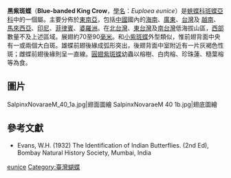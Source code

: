 {{NoteTA
|G1=Butterfly
}}
{{globalize}}
{{Speciesbox
| name = 黑紫斑蝶
| image = Euploea eunice hobsoni ventral view 20140228.jpg
| image_caption = 台灣亞種（''E. e. hobsoni''）
| image2 = 
| image2_caption = 
| genus = Euploea
| species = eunice
| authority = ([[Jean_Baptiste_Godart|Godart]], 1819)
}}

'''黑紫斑蝶'''（'''Blue-banded King Crow'''，[[學名|學名]]：''Euploea eunice''）是[[蛺蝶科|蛺蝶科]][[斑蝶亞科|斑蝶亞科]]中的一個屬。主要分佈於[[東南亞|東南亞]]，包括[[中國|中國]]國內的[[海南|海南]]、[[廣東|廣東]]、[[台灣|台灣]]及 [[越南|越南]]、[[馬來西亞|馬來西亞]]、[[印尼|印尼]]、[[菲律賓|菲律賓]]、[[婆羅洲|婆羅洲]]。在[[北台灣|北台灣]]、[[東台灣|東台灣]]及[[南台灣|南台灣]]低海拔山區，[[西部|西部]]數量不及上述區域。展翅約70至90[[毫米|毫米]]。和[[小紫斑蝶|小紫斑蝶]]外型類似，惟前翅背面中央有一或兩個大白斑。雄蝶前翅後緣成弧形突出，後翅背面中室附近有一片灰褐色性斑；雌蝶前翅後緣則呈一直線。[[圓翅紫斑蝶|圓翅紫斑蝶]]幼蟲以榕樹、白肉榕、珍珠蓮、糙葉榕等為食。

==圖片==
<gallery>
SalpinxNovaraeM_40_1a.jpg|翅面圖繪
SalpinxNovaraeM 40 1b.jpg|翅底圖繪
</gallery>

== 參考文獻 ==
{{refbegin}}
* Evans, W.H. (1932) The Identification of Indian Butterflies. (2nd Ed), Bombay Natural History Society, Mumbai, India
{{refend}}

{{Commons|Euploea eunice}}
{{Wikispecies|Euploea eunice}}
{{Taxonbar|from=Q2674249}}

[[Category:紫斑蝶屬|eunice]]
[[Category:臺灣蝴蝶|Category:臺灣蝴蝶]]


{{butterfly-stub}}